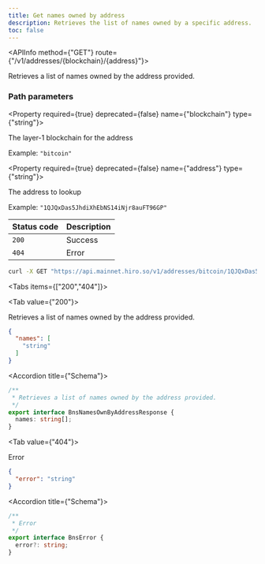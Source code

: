 ```yaml
---
title: Get names owned by address
description: Retrieves the list of names owned by a specific address.
toc: false
---
```




<Root>

<API>

<APIInfo method={"GET"} route={"/v1/addresses/{blockchain}/{address}"}>

Retrieves a list of names owned by the address provided.

### Path parameters

<Property required={true} deprecated={false} name={"blockchain"} type={"string"}>

The layer-1 blockchain for the address

<span>Example:  `"bitcoin"`</span>

</Property>

<Property required={true} deprecated={false} name={"address"} type={"string"}>

The address to lookup

<span>Example:  `"1QJQxDas5JhdiXhEbNS14iNjr8auFT96GP"`</span>

</Property>

| Status code | Description |
| :----------- | :----------- |
| `200` | Success |
| `404` | Error |

</APIInfo>

<APIExample>

```bash title="Terminal"
curl -X GET "https://api.mainnet.hiro.so/v1/addresses/bitcoin/1QJQxDas5JhdiXhEbNS14iNjr8auFT96GP"
```

<Tabs items={["200","404"]}>

<Tab value={"200"}>

Retrieves a list of names owned by the address provided.

```json title="Example response"
{
  "names": [
    "string"
  ]
}
```

<Accordions>

<Accordion title={"Schema"}>

```ts
/**
 * Retrieves a list of names owned by the address provided.
 */
export interface BnsNamesOwnByAddressResponse {
  names: string[];
}

```

</Accordion>

</Accordions>

</Tab>

<Tab value={"404"}>

Error

```json title="Example response"
{
  "error": "string"
}
```

<Accordions>

<Accordion title={"Schema"}>

```ts
/**
 * Error
 */
export interface BnsError {
  error?: string;
}

```

</Accordion>

</Accordions>

</Tab>

</Tabs>

</APIExample>

</API>

</Root>
